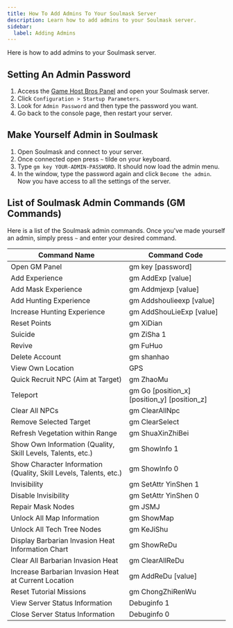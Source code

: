 ```yaml
---
title: How To Add Admins To Your Soulmask Server
description: Learn how to add admins to your Soulmask server.
sidebar:
  label: Adding Admins
---
```


Here is how to add admins to your Soulmask server.

## Setting An Admin Password

1. Access the [Game Host Bros Panel](https://panel.gamehostbros.com/) and open your Soulmask server.
2. Click `Configuration > Startup Parameters`.
3. Look for `Admin Password` and then type the password you want.
4. Go back to the console page, then restart your server.

## Make Yourself Admin in Soulmask

1. Open Soulmask and connect to your server.
2. Once connected open press `~` tilde on your keyboard.
3. Type `gm key YOUR-ADMIN-PASSWORD`. It should now load the admin menu.
4. In the window, type the password again and click `Become the admin`. Now you have access to all the settings of the server.

## List of Soulmask Admin Commands (GM Commands)

Here is a list of the Soulmask admin commands. Once you've made yourself an admin, simply press `~` and enter your desired command.

| Command Name                                   | Command Code                                |
|------------------------------------------------|---------------------------------------------|
| Open GM Panel                                  | gm key [password]                           |
| Add Experience                                 | gm AddExp [value]                           |
| Add Mask Experience                            | gm Addmjexp [value]                         |
| Add Hunting Experience                         | gm Addshoulieexp [value]                    |
| Increase Hunting Experience                    | gm AddShouLieExp [value]                    |
| Reset Points                                   | gm XiDian                                   |
| Suicide                                        | gm ZiSha 1                                  |
| Revive                                         | gm FuHuo                                    |
| Delete Account                                 | gm shanhao                                  |
| View Own Location                              | GPS                                         |
| Quick Recruit NPC (Aim at Target)              | gm ZhaoMu                                   |
| Teleport                                       | gm Go [position_x] [position_y] [position_z]|
| Clear All NPCs                                 | gm ClearAllNpc                              |
| Remove Selected Target                         | gm ClearSelect                              |
| Refresh Vegetation within Range                | gm ShuaXinZhiBei                            |
| Show Own Information (Quality, Skill Levels, Talents, etc.) | gm ShowInfo 1              |
| Show Character Information (Quality, Skill Levels, Talents, etc.) | gm ShowInfo 0              |
| Invisibility                                   | gm SetAttr YinShen 1                        |
| Disable Invisibility                           | gm SetAttr YinShen 0                        |
| Repair Mask Nodes                              | gm JSMJ                                     |
| Unlock All Map Information                     | gm ShowMap                                  |
| Unlock All Tech Tree Nodes                     | gm KeJiShu                                  |
| Display Barbarian Invasion Heat Information Chart | gm ShowReDu                             |
| Clear All Barbarian Invasion Heat              | gm ClearAllReDu                             |
| Increase Barbarian Invasion Heat at Current Location | gm AddReDu [value]                     |
| Reset Tutorial Missions                        | gm ChongZhiRenWu                            |
| View Server Status Information                 | Debuginfo 1                                 |
| Close Server Status Information                | Debuginfo 0                                 |
